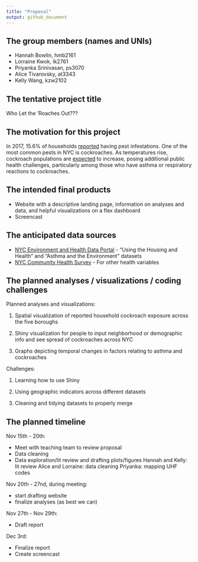 ```yaml
---
title: "Proposal"
output: github_document
---
```


## The group members (names and UNIs)

  * Hannah Bowlin, hmb2161
  * Lorraine Kwok, lk2761
  * Priyanka Srinivasan, ps3070
  * Alice Tivarovsky, at3343
  * Kelly Wang, kzw2102

## The tentative project title

Who Let the 'Roaches Out???

## The motivation for this project

In 2017, 15.6% of households [reported](http://www.sternenvironmental.com/blog/2017/04/18/nyc-breaks-the-top-ten-list-for-worst-rat-and-cockroach-problems/) having pest infestations. One of the most common pests in NYC is cockroaches. As temperatures rise, cockroach populations are [expected](https://gothamist.com/arts-entertainment/its-summer-in-nyc-and-the-cockroaches-have-taken-flight) to increase, posing additional public health challenges, particularly among those who have asthma or respiratory reactions to cockroaches. 

## The intended final products

  * Website with a descriptive landing page, information on analyses and data, and helpful visualizations on a flex dashboard
  * Screencast

## The anticipated data sources

  * [NYC Environment and Health Data Portal](http://a816-dohbesp.nyc.gov/IndicatorPublic/BuildATable.aspx) - "Using the Housing and Health" and "Asthma and the Environment" datasets
  * [NYC Community Health Survey](https://www1.nyc.gov/site/doh/data/data-sets/community-health-survey-public-use-data.page) - For other health variables 

## The planned analyses / visualizations / coding challenges

Planned analyses and visualizations:

1. Spatial visualization of reported household cockroach exposure across the five boroughs 

2. Shiny visualization for people to input neighborhood or demographic info and see spread of cockroaches across NYC

3. Graphs depicting temporal changes in factors relating to asthma and cockroaches

Challenges:

1. Learning how to use Shiny

2. Using geographic indicators across different datasets

3. Cleaning and tidying datasets to properly merge

## The planned timeline

Nov 15th - 20th:

  * Meet with teaching team to review proposal
  * Data cleaning
  * Data exploration/lit review and drafting plots/figures 
  Hannah and Kelly: lit review
  Alice and Lorraine: data cleaning
  Priyanka: mapping UHF codes

Nov 20th - 27nd, during meeting:

  * start drafting website
  * finalize analyses (as best we can)
  
Nov 27th - Nov 29th:

  * Draft report 

Dec 3rd: 

  * Finalize report
  * Create screencast

